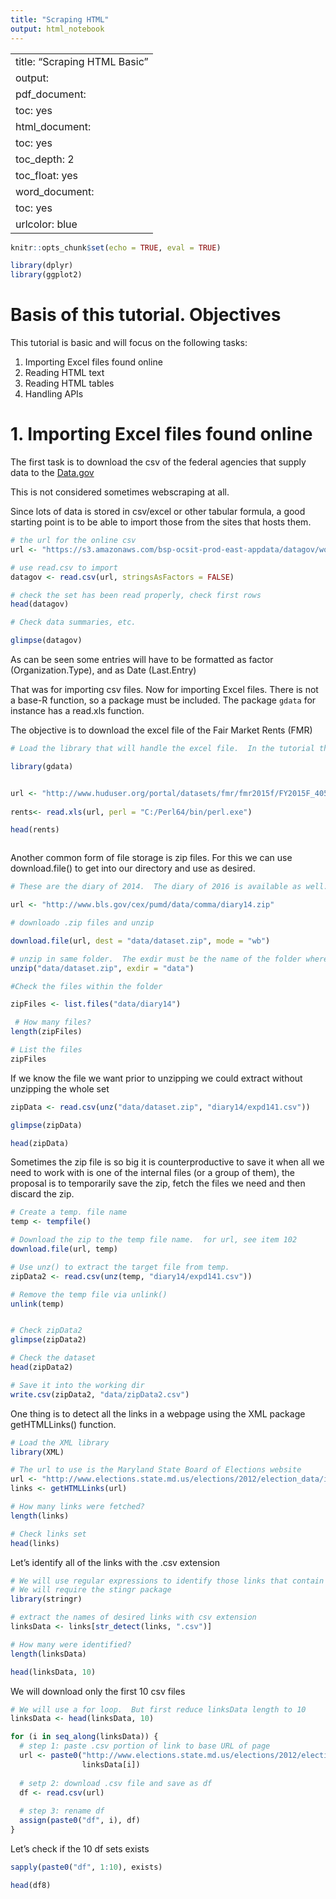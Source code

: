 ```yaml
---
title: "Scraping HTML"
output: html_notebook
---
```


---
title: "Scraping HTML Basic"
output:
  pdf_document:
    toc: yes
  html_document:
    toc: yes
    toc_depth: 2
    toc_float: yes
  word_document:
    toc: yes
urlcolor: blue
---

```r
knitr::opts_chunk$set(echo = TRUE, eval = TRUE)

```


```r
library(dplyr)
library(ggplot2)


```


# Basis of this tutorial.  Objectives

This tutorial is basic and will focus on the following tasks:

1. Importing Excel files found online
2. Reading HTML text
3. Reading HTML tables
4. Handling APIs

# 1. Importing Excel files found online

The first task is to download the csv of the federal agencies that supply data to the [Data.gov](https://www.data.gov/metrics)

This is not considered sometimes webscraping at all.

Since lots of data is stored in csv/excel or other tabular formula, a good starting point is to be able to import those from the sites that hosts them.

```r

# the url for the online csv
url <- "https://s3.amazonaws.com/bsp-ocsit-prod-east-appdata/datagov/wordpress/agency-participation.csv"

# use read.csv to import
datagov <- read.csv(url, stringsAsFactors = FALSE)

# check the set has been read properly, check first rows
head(datagov)
```

```r
# Check data summaries, etc.

glimpse(datagov)

```

As can be seen some entries will have to be formatted as factor (Organization.Type), and as Date (Last.Entry)

That was for importing csv files.  Now for importing Excel files.  There is not a base-R function, so a package must be included.  The package `gdata` for instance has a read.xls function. 

The objective is to download the excel file of the Fair Market Rents (FMR)

```r

# Load the library that will handle the excel file.  In the tutorial they use gdata.  I will use xlsx since it can handle both xls and xlsx data.  I don't know if gdata handles xlsx.

library(gdata)


url <- "http://www.huduser.org/portal/datasets/fmr/fmr2015f/FY2015F_4050_Final.xls"
  
rents<- read.xls(url, perl = "C:/Perl64/bin/perl.exe")

head(rents)



```



Another common form of file storage is zip files.  For this we can use download.file() to get into our directory and use as desired.


```r

# These are the diary of 2014.  The diary of 2016 is available as well.

url <- "http://www.bls.gov/cex/pumd/data/comma/diary14.zip"

# downloado .zip files and unzip

download.file(url, dest = "data/dataset.zip", mode = "wb")

# unzip in same folder.  The exdir must be the name of the folder where it will be unzipped.  Better do it ahead of time in the meantime.
unzip("data/dataset.zip", exdir = "data")

#Check the files within the folder

zipFiles <- list.files("data/diary14")

 # How many files?
length(zipFiles)

```

```r
# List the files
zipFiles
```


If we know the file we want prior to unzipping we could extract without unzipping the whole set

```r
zipData <- read.csv(unz("data/dataset.zip", "diary14/expd141.csv"))

glimpse(zipData)

```


```r

head(zipData)

```

Sometimes the zip file is so big it is counterproductive to save it when all we need to work with is one of the internal files (or a group of them), the proposal is to temporarily save the zip, fetch the files we need and then discard the zip.

```r

# Create a temp. file name
temp <- tempfile()

# Download the zip to the temp file name.  for url, see item 102
download.file(url, temp)

# Use unz() to extract the target file from temp.
zipData2 <- read.csv(unz(temp, "diary14/expd141.csv"))

# Remove the temp file via unlink()
unlink(temp)


# Check zipData2
glimpse(zipData2)


```

```r
# Check the dataset
head(zipData2)
```


```r
# Save it into the working dir
write.csv(zipData2, "data/zipData2.csv")

```

One thing is to detect all the links in a webpage using the XML package getHTMLLinks() function.

```r

# Load the XML library
library(XML)

# The url to use is the Maryland State Board of Elections website
url <- "http://www.elections.state.md.us/elections/2012/election_data/index.html"
links <- getHTMLLinks(url)

# How many links were fetched?
length(links)


```

```r
# Check links set
head(links)
```


Let's identify all of the links with the .csv extension

```r
# We will use regular expressions to identify those links that contain csv
# We will require the stingr package
library(stringr)

# extract the names of desired links with csv extension
linksData <- links[str_detect(links, ".csv")]

# How many were identified?
length(linksData)


```


```r
head(linksData, 10)
```

We will download only the first 10 csv files

```r

# We will use a for loop.  But first reduce linksData length to 10
linksData <- head(linksData, 10)

for (i in seq_along(linksData)) {
  # step 1: paste .csv portion of link to base URL of page
  url <- paste0("http://www.elections.state.md.us/elections/2012/election_data/",
                linksData[i])
  
  # setp 2: download .csv file and save as df
  df <- read.csv(url)
  
  # step 3: rename df
  assign(paste0("df", i), df)
}

```

Let's check if the 10 df sets exists


```r
sapply(paste0("df", 1:10), exists)

```

```r

head(df8)

```






























